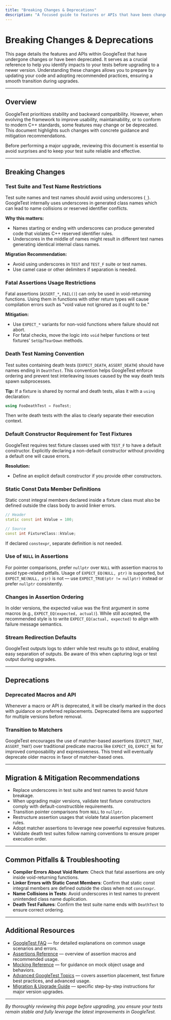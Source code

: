 ```yaml
---
title: "Breaking Changes & Deprecations"
description: "A focused guide to features or APIs that have been changed or deprecated, with specific callouts to affected areas and recommendations for mitigation. Essential reading before any major upgrade."
---
```


# Breaking Changes & Deprecations

This page details the features and APIs within GoogleTest that have undergone changes or have been deprecated. It serves as a crucial reference to help you identify impacts to your tests before upgrading to a newer version. Understanding these changes allows you to prepare by updating your code and adopting recommended practices, ensuring a smooth transition during upgrades.

---

## Overview

GoogleTest prioritizes stability and backward compatibility. However, when evolving the framework to improve usability, maintainability, or to conform to modern C++ standards, some features may change or be deprecated. This document highlights such changes with concrete guidance and mitigation recommendations.

Before performing a major upgrade, reviewing this document is essential to avoid surprises and to keep your test suite reliable and effective.

---

## Breaking Changes

### Test Suite and Test Name Restrictions

Test suite names and test names should avoid using underscores (`_`). GoogleTest internally uses underscores in generated class names which can lead to name collisions or reserved identifier conflicts.

**Why this matters:**

- Names starting or ending with underscores can produce generated code that violates C++ reserved identifier rules.
- Underscores in the middle of names might result in different test names generating identical internal class names.

**Migration Recommendation:**

- Avoid using underscores in `TEST` and `TEST_F` suite or test names.
- Use camel case or other delimiters if separation is needed.

### Fatal Assertions Usage Restrictions

Fatal assertions (`ASSERT_*`, `FAIL()`) can only be used in void-returning functions. Using them in functions with other return types will cause compilation errors such as "void value not ignored as it ought to be."

**Mitigation:**

- Use `EXPECT_*` variants for non-void functions where failure should not abort.
- For fatal checks, move the logic into `void` helper functions or test fixtures’ `SetUp`/`TearDown` methods.

### Death Test Naming Convention

Test suites containing death tests (`EXPECT_DEATH`, `ASSERT_DEATH`) should have names ending in `DeathTest`. This convention helps GoogleTest enforce ordering and prevent test interleaving issues caused by the way death tests spawn subprocesses.

**Tip:** If a fixture is shared by normal and death tests, alias it with a `using` declaration:

```cpp
using FooDeathTest = FooTest;
```

Then write death tests with the alias to clearly separate their execution context.

### Default Constructor Requirement for Test Fixtures

GoogleTest requires test fixture classes used with `TEST_F` to have a default constructor. Explicitly declaring a non-default constructor without providing a default one will cause errors.

**Resolution:**

- Define an explicit default constructor if you provide other constructors.

### Static Const Data Member Definitions

Static const integral members declared inside a fixture class must also be defined outside the class body to avoid linker errors.

```cpp
// Header
static const int kValue = 100;

// Source
const int FixtureClass::kValue;
```

If declared `constexpr`, separate definition is not needed.

### Use of `NULL` in Assertions

For pointer comparisons, prefer `nullptr` over `NULL` with assertion macros to avoid type-related pitfalls. Usage of `EXPECT_EQ(NULL, ptr)` is supported, but `EXPECT_NE(NULL, ptr)` is not — use `EXPECT_TRUE(ptr != nullptr)` instead or prefer `nullptr` consistently.

### Changes in Assertion Ordering

In older versions, the expected value was the first argument in some macros (e.g., `EXPECT_EQ(expected, actual)`). While still accepted, the recommended style is to write `EXPECT_EQ(actual, expected)` to align with failure message semantics.

### Stream Redirection Defaults

GoogleTest outputs logs to stderr while test results go to stdout, enabling easy separation of outputs. Be aware of this when capturing logs or test output during upgrades.

---

## Deprecations

### Deprecated Macros and API

Whenever a macro or API is deprecated, it will be clearly marked in the docs with guidance on preferred replacements. Deprecated items are supported for multiple versions before removal.

### Transition to Matchers

GoogleTest encourages the use of matcher-based assertions (`EXPECT_THAT`, `ASSERT_THAT`) over traditional predicate macros like `EXPECT_EQ`, `EXPECT_NE` for improved composability and expressiveness. This trend will eventually deprecate older macros in favor of matcher-based ones.

---

## Migration & Mitigation Recommendations

- Replace underscores in test suite and test names to avoid future breakage.
- When upgrading major versions, validate test fixture constructors comply with default-constructible requirements.
- Transition pointer comparisons from `NULL` to `nullptr`.
- Restructure assertion usages that violate fatal assertion placement rules.
- Adopt matcher assertions to leverage new powerful expressive features.
- Validate death test suites follow naming conventions to ensure proper execution order.

---

## Common Pitfalls & Troubleshooting

- **Compiler Errors About Void Return**: Check that fatal assertions are only inside void-returning functions.
- **Linker Errors with Static Const Members**: Confirm that static const integral members are defined outside the class when not `constexpr`.
- **Name Collisions in Tests**: Avoid underscores in test names to prevent unintended class name duplication.
- **Death Test Failures**: Confirm the test suite name ends with `DeathTest` to ensure correct ordering.

---

## Additional Resources

- [GoogleTest FAQ](faq.md) — for detailed explanations on common usage scenarios and errors.
- [Assertions Reference](reference/assertions.md) — overview of assertion macros and recommended usage.
- [Mocking Reference](reference/mocking.md) — for guidance on mock object usage and behaviors.
- [Advanced GoogleTest Topics](advanced.md) — covers assertion placement, test fixture best practices, and advanced usage.
- [Migration & Upgrade Guide](changelog/breaking-changes-guidance/migration-upgrade-guide) — specific step-by-step instructions for major version upgrades.

---

_By thoroughly reviewing this page before upgrading, you ensure your tests remain stable and fully leverage the latest improvements in GoogleTest._